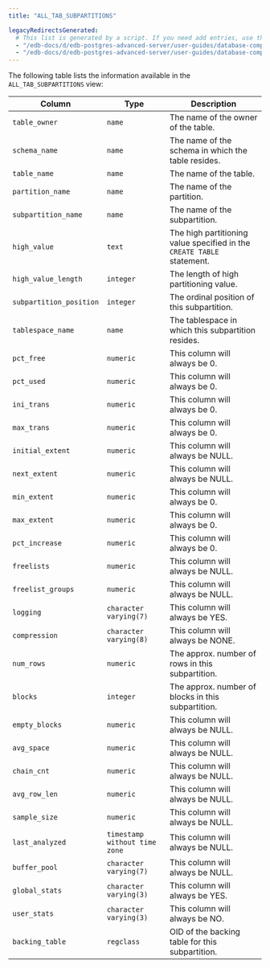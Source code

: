 ```yaml
---
title: "ALL_TAB_SUBPARTITIONS"

legacyRedirectsGenerated:
  # This list is generated by a script. If you need add entries, use the `legacyRedirects` key.
  - "/edb-docs/d/edb-postgres-advanced-server/user-guides/database-compatibility-table-partitioning-guide/13/all_tab_subpartitions.html"
  - "/edb-docs/d/edb-postgres-advanced-server/user-guides/database-compatibility-table-partitioning-guide/latest/all_tab_subpartitions.html"
---
```


<div id="all_tab_subpartitions" class="registered_link"></div>

The following table lists the information available in the `ALL_TAB_SUBPARTITIONS` view:

| Column                  | Type                          | Description                                                            |
| ----------------------- | ----------------------------- | ---------------------------------------------------------------------- |
| `table_owner`           | `name`                        | The name of the owner of the table.                                    |
| `schema_name`           | `name`                        | The name of the schema in which the table resides.                     |
| `table_name`            | `name`                        | The name of the table.                                                 |
| `partition_name`        | `name`                        | The name of the partition.                                             |
| `subpartition_name`     | `name`                        | The name of the subpartition.                                          |
| `high_value`            | `text`                        | The high partitioning value specified in the `CREATE TABLE` statement. |
| `high_value_length`     | `integer`                     | The length of high partitioning value.                                 |
| `subpartition_position` | `integer`                     | The ordinal position of this subpartition.                             |
| `tablespace_name`       | `name`                        | The tablespace in which this subpartition resides.                     |
| `pct_free`              | `numeric`                     | This column will always be 0.                                          |
| `pct_used`              | `numeric`                     | This column will always be 0.                                          |
| `ini_trans`             | `numeric`                     | This column will always be 0.                                          |
| `max_trans`             | `numeric`                     | This column will always be 0.                                          |
| `initial_extent`        | `numeric`                     | This column will always be NULL.                                       |
| `next_extent`           | `numeric`                     | This column will always be NULL.                                       |
| `min_extent`            | `numeric`                     | This column will always be 0.                                          |
| `max_extent`            | `numeric`                     | This column will always be 0.                                          |
| `pct_increase`          | `numeric`                     | This column will always be 0.                                          |
| `freelists`             | `numeric`                     | This column will always be NULL.                                       |
| `freelist_groups`       | `numeric`                     | This column will always be NULL.                                       |
| `logging`               | `character varying(7)`        | This column will always be YES.                                        |
| `compression`           | `character varying(8)`        | This column will always be NONE.                                       |
| `num_rows`              | `numeric`                     | The approx. number of rows in this subpartition.                       |
| `blocks`                | `integer`                     | The approx. number of blocks in this subpartition.                     |
| `empty_blocks`          | `numeric`                     | This column will always be NULL.                                       |
| `avg_space`             | `numeric`                     | This column will always be NULL.                                       |
| `chain_cnt`             | `numeric`                     | This column will always be NULL.                                       |
| `avg_row_len`           | `numeric`                     | This column will always be NULL.                                       |
| `sample_size`           | `numeric`                     | This column will always be NULL.                                       |
| `last_analyzed`         | `timestamp without time zone` | This column will always be NULL.                                       |
| `buffer_pool`           | `character varying(7)`        | This column will always be NULL.                                       |
| `global_stats`          | `character varying(3)`        | This column will always be YES.                                        |
| `user_stats`            | `character varying(3)`        | This column will always be NO.                                         |
| `backing_table`         | `regclass`                    | OID of the backing table for this subpartition.                        |
